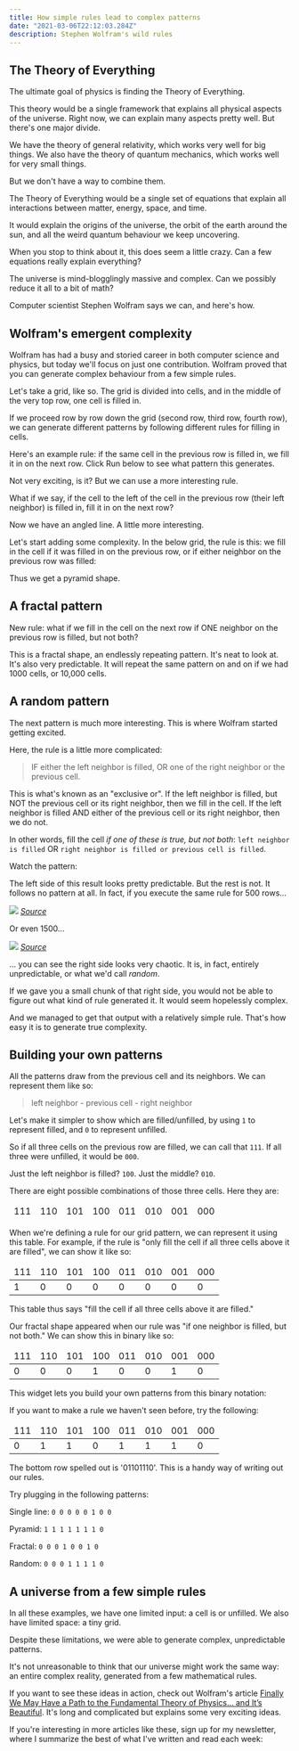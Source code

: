 ```yaml
---
title: How simple rules lead to complex patterns
date: "2021-03-06T22:12:03.284Z"
description: Stephen Wolfram's wild rules
---
```


## The Theory of Everything

The ultimate goal of physics is finding the Theory of Everything.

This theory would be a single framework that explains all physical aspects of the universe. Right now, we can explain many aspects pretty well. But there's one major divide.

We have the theory of general relativity, which works very well for big things. We also have the theory of quantum mechanics, which works well for very small things.

But we don't have a way to combine them.

The Theory of Everything would be a single set of equations that explain all interactions between matter, energy, space, and time. 

It would explain the origins of the universe, the orbit of the earth around the sun, and all the weird quantum behaviour we keep uncovering.

When you stop to think about it, this does seem a little crazy. Can a few equations really explain everything? 

The universe is mind-blogglingly massive and complex. Can we possibly reduce it all to a bit of math?

Computer scientist Stephen Wolfram says we can, and here's how.

## Wolfram's emergent complexity

Wolfram has had a busy and storied career in both computer science and physics, but today we'll focus on just one contribution. Wolfram proved that you can generate complex behaviour from a few simple rules.

Let's take a grid, like so. The grid is divided into cells, and in the middle of the very top row, one cell is filled in.

<WolframPattern hideButtons />

If we proceed row by row down the grid (second row, third row, fourth row), we can generate different patterns by following different rules for filling in cells.

Here's an example rule: if the same cell in the previous row is filled in, we fill it in on the next row. Click Run below to see what pattern this generates.

<WolframPattern defaultRule={1} />

Not very exciting, is it? But we can use a more interesting rule. 

What if we say, if the cell to the left of the cell in the previous row (their left neighbor) is filled in, fill it in on the next row?

<WolframPattern defaultRule={2} />

Now we have an angled line. A little more interesting.

Let's start adding some complexity. In the below grid, the rule is this: we fill in the cell if it was filled in on the previous row, or if either neighbor on the previous row was filled:

<WolframPattern defaultRule={254} />

Thus we get a pyramid shape.

## A fractal pattern

New rule: what if we fill in the cell on the next row if ONE neighbor on the previous row is filled, but not both?

<WolframPattern defaultRule={90} />

This is a fractal shape, an endlessly repeating pattern. It's neat to look at. It's also very predictable. It will repeat the same pattern on and on if we had 1000 cells, or 10,000 cells.

## A random pattern

The next pattern is much more interesting. This is where Wolfram started getting excited. 

Here, the rule is a little more complicated:

> IF either the left neighbor is filled, OR one of the right neighbor or the previous cell.

This is what's known as an "exclusive or". If the left neighbor is filled, but NOT the previous cell or its right neighbor, then we fill in the cell. If the left neighbor is filled AND either of the previous cell or its right neighbor, then we do not.

In other words, fill the cell *if one of these is true, but not both*: `left neighbor is filled` OR `right neighbor is filled or previous cell is filled`.

Watch the pattern:

<WolframPattern defaultRule={30} />

The left side of this result looks pretty predictable. But the rest is not. It follows no pattern at all. In fact, if you execute the same rule for 500 rows...

![](./500.png)
_[Source](https://www.wolframscience.com/nks/p29--how-do-simple-programs-behave/)_

Or even 1500...

![](./1500.png)
_[Source](https://www.wolframscience.com/nks/p30--how-do-simple-programs-behave/)_

... you can see the right side looks very chaotic. It is, in fact, entirely unpredictable, or what we'd call _random_.

If we gave you a small chunk of that right side, you would not be able to figure out what kind of rule generated it. It would seem hopelessly complex.

And we managed to get that output with a relatively simple rule. That's how easy it is to generate true complexity.

## Building your own patterns

All the patterns draw from the previous cell and its neighbors. We can represent them like so:

> left neighbor - previous cell - right neighbor

Let's make it simpler to show which are filled/unfilled, by using `1` to represent filled, and `0` to represent unfilled.

So if all three cells on the previous row are filled, we can call that `111`. If all three were unfilled, it would be `000`.

Just the left neighbor is filled? `100`. Just the middle? `010`.

There are eight possible combinations of those three cells. Here they are:

<table>
  <thead>
    <tr>
      <td>111</td>
      <td>110</td>
      <td>101</td>
      <td>100</td>
      <td>011</td>
      <td>010</td>
      <td>001</td>
      <td>000</td>
    </tr>
  </thead>
</table>

When we're defining a rule for our grid pattern, we can represent it using this table. For example, if the rule is "only fill the cell if all three cells above it are filled", we can show it like so:

<table>
  <thead>
    <tr>
      <td>111</td>
      <td>110</td>
      <td>101</td>
      <td>100</td>
      <td>011</td>
      <td>010</td>
      <td>001</td>
      <td>000</td>
    </tr>
  </thead>
  <tbody>
    <td>1</td>
    <td>0</td>
    <td>0</td>
    <td>0</td>
    <td>0</td>
    <td>0</td>
    <td>0</td>
    <td>0</td>
  </tbody>
</table>

This table thus says "fill the cell if all three cells above it are filled."

Our fractal shape appeared when our rule was "if one neighbor is filled, but not both." We can show this in binary like so:

<table>
  <thead>
    <tr>
      <td>111</td>
      <td>110</td>
      <td>101</td>
      <td>100</td>
      <td>011</td>
      <td>010</td>
      <td>001</td>
      <td>000</td>
    </tr>
  </thead>
  <tbody>
    <td>0</td>
    <td>0</td>
    <td>0</td>
    <td>1</td>
    <td>0</td>
    <td>0</td>
    <td>1</td>
    <td>0</td>
  </tbody>
</table>

This widget lets you build your own patterns from this binary notation:

<BinaryWolframPattern />

If you want to make a rule we haven't seen before, try the following:

<table>
  <thead>
    <tr>
      <td>111</td>
      <td>110</td>
      <td>101</td>
      <td>100</td>
      <td>011</td>
      <td>010</td>
      <td>001</td>
      <td>000</td>
    </tr>
  </thead>
  <tbody>
    <td>0</td>
    <td>1</td>
    <td>1</td>
    <td>0</td>
    <td>1</td>
    <td>1</td>
    <td>1</td>
    <td>0</td>
  </tbody>
</table>

The bottom row spelled out is '01101110'. This is a handy way of writing out our rules.

Try plugging in the following patterns:

Single line: `0 0 0 0 0 1 0 0`

Pyramid: `1 1 1 1 1 1 1 0`

Fractal: `0 0 0 1 0 0 1 0`

Random: `0 0 0 1 1 1 1 0`

## A universe from a few simple rules

In all these examples, we have one limited input: a cell is or unfilled. We also have limited space: a tiny grid.

Despite these limitations, we were able to generate complex, unpredictable patterns.

It's not unreasonable to think that our universe might work the same way: an entire complex reality, generated from a few mathematical rules.

If you want to see these ideas in action, check out Wolfram's article [Finally We May Have a Path to the Fundamental Theory of Physics…
and It’s Beautiful](https://writings.stephenwolfram.com/2020/04/finally-we-may-have-a-path-to-the-fundamental-theory-of-physics-and-its-beautiful). It's long and complicated but explains some very exciting ideas.

If you're interesting in more articles like these, sign up for my newsletter, where I summarize the best of what I've written and read each week:

<EmailSignup />
